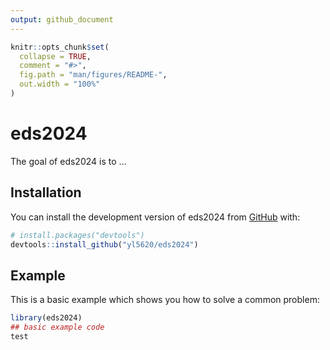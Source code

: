 ```yaml
---
output: github_document
---
```


<!-- README.md is generated from README.Rmd. Please edit that file -->

```r
knitr::opts_chunk$set(
  collapse = TRUE,
  comment = "#>",
  fig.path = "man/figures/README-",
  out.width = "100%"
)
```

# eds2024

<!-- badges: start -->
<!-- badges: end -->

The goal of eds2024 is to ...

## Installation

You can install the development version of eds2024 from [GitHub](https://github.com/) with:

``` r
# install.packages("devtools")
devtools::install_github("yl5620/eds2024")
```

## Example

This is a basic example which shows you how to solve a common problem:

```r
library(eds2024)
## basic example code
test
```

